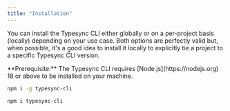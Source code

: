 ```yaml
---
title: "Installation"
---
```


You can install the Typesync CLI either globally or on a per-project basis (locally) depending on your use case. Both options
are perfectly valid but, when possible, it's a good idea to install it locally to explicitly tie a project to a specific
Typesync CLI version.

<Info>
  **Prerequisite:** The Typesync CLI requires [Node.js](https://nodejs.org) 18 or above to be
  installed on your machine.
</Info>

<CodeGroup>

```bash Global
npm i -g typesync-cli
```

```bash Local (Node.js)
npm i typesync-cli
```

</CodeGroup>

